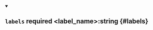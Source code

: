 
<details className="config-field" data-expandable="false" open>
<summary>

## `labels` <span className="config-field-required" data-required="false">required</span> <span className="config-field-type">&lt;label_name&gt;:string</span> <span className="config-field-default"></span> <span className="config-field-enum"></span> {#labels}



</summary>



</details>
